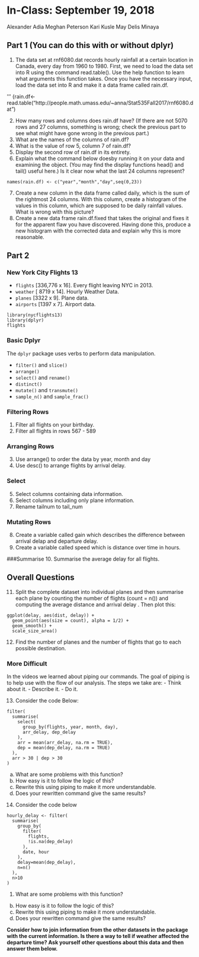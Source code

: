 # In-Class: September 19, 2018

Alexander Adia
Meghan Peterson
Kari Kusle
May Delis Minaya 

## Part 1 (You can do this with or without dplyr)

1. The data set at rnf6080.dat records hourly rainfall at a certain location in Canada, every day from 1960 to 1980. First, we need to load the data set into R using the command read.table(). Use the help function to learn what arguments this function takes. Once you have the necessary input, load the data set into R and make it a data frame called rain.df.

'''
{rain.df<-read.table("http://people.math.umass.edu/~anna/Stat535Fall2017/rnf6080.dat")


2. How many rows and columns does rain.df have? (If there are not 5070 rows and 27 columns, something is wrong; check the previous part to see what might have gone wrong in the previous part.)
3. What are the names of the columns of rain.df?
4. What is the value of row 5, column 7 of rain.df?
5. Display the second row of rain.df in its entirety.
6. Explain what the command below doesby running it on your data and examining the object. (You may find the display functions head() and tail() useful here.) Is it clear now what the last 24 columns represent?
```
names(rain.df) <- c("year","month","day",seq(0,23))
````
7. Create a new column in the data frame called daily, which is the sum of the rightmost 24 columns. With this column, create a histogram of the values in this column, which are supposed to be daily rainfall values. What is wrong with this picture?
8. Create a new data frame rain.df.fixed that takes the original and fixes it for the apparent flaw you have discovered. Having done this, produce a new histogram with the corrected data and explain why this is more reasonable.

## Part 2
### New York City Flights 13

- `flights` [336,776 x 16]. Every flight leaving NYC in 2013.
- `weather` [ 8719 x 14]. Hourly Weather Data.
- `planes` [3322 x 9]. Plane data.
- `airports` [1397 x 7]. Airport data.


```
library(nycflights13)
library(dplyr)
flights
```

### Basic Dplyr

The `dplyr` package uses verbs to perform data manipulation.

- `filter()` and `slice()`
- `arrange()`
- `select()` and `rename()`
- `distinct()`
- `mutate()` and `transmute()`
- `sample_n()` and `sample_frac()`

### Filtering Rows

1. Filter all flights on your birthday.
2. Filter all flights in rows 567 - 589


### Arranging Rows
3. Use arrange() to order the data by year, month and day
4. Use desc() to arrange flights by arrival delay.


### Select
5. Select columns containing data information.
6. Select columns including only plane information.
7. Rename tailnum to tail_num


### Mutating Rows
8. Create a variable called gain which describes the difference between arrival delap and departure delay.
9. Create a variable called speed which is distance over time in hours.


###Summarise
10. Summarise the average delay for all flights.

## Overall Questions

11. Split the complete dataset into individual planes and then summarise each plane by counting the number of flights (count = n()) and computing the average distance and arrival delay . Then plot this:

```
ggplot(delay, aes(dist, delay)) +
  geom_point(aes(size = count), alpha = 1/2) +
  geom_smooth() +
  scale_size_area()
```
12. Find the number of planes and the number of flights that go to each possible destination.

### More Difficult

In the videos we learned about piping our commands. The goal of piping is to help use with the flow of our analysis. The steps we take are:
- Think about it. 
- Describe it. 
- Do it.

13. Consider the code Below:

```
filter(
  summarise(
    select(
      group_by(flights, year, month, day),
      arr_delay, dep_delay
    ),
    arr = mean(arr_delay, na.rm = TRUE),
    dep = mean(dep_delay, na.rm = TRUE)
  ),
  arr > 30 | dep > 30
)
```

a. What are some problems with this function?
b. How easy is it to follow the logic of this?
c. Rewrite this using piping to make it more understandable.
d. Does your rewritten command give the same results?

14. Consider the code below

```
hourly_delay <- filter(
  summarise(
    group_by(
      filter(
        flights, 
        !is.na(dep_delay)
      ),
      date, hour
    ),
    delay=mean(dep_delay),
    n=n()
  ),
  n>10
)
```

1. What are some problems with this function?
b. How easy is it to follow the logic of this?
c. Rewrite this using piping to make it more understandable.
d. Does your rewritten command give the same results?


**Consider how to join information from the other datasets in the package with the current information. Is there a way to tell if weather affected the departure time? Ask yourself other questions about this data and then answer them below.**
